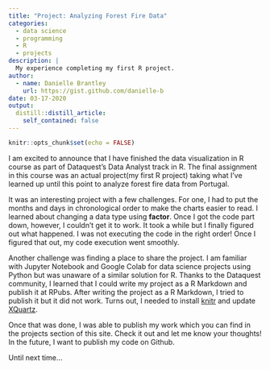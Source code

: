 ```yaml
---
title: "Project: Analyzing Forest Fire Data"
categories:
  - data science 
  - programming
  - R
  - projects
description: |
  My experience completing my first R project.
author:
  - name: Danielle Brantley
    url: https://gist.github.com/danielle-b
date: 03-17-2020
output:
  distill::distill_article:
    self_contained: false
---
```


```r
knitr::opts_chunk$set(echo = FALSE)
```

I am excited to announce that I have finished the data visualization in R course as part of Dataquest’s Data Analyst track in R. The final assignment in this course was an actual project(my first R project) taking what I’ve learned up until this point to analyze forest fire data from Portugal.

It was an interesting project with a few challenges. For one, I had to put the months and days in chronological order to make the charts easier to read. I learned about changing a data type using **factor**. Once I got the code part down, however, I couldn’t get it to work. It took a while but I finally figured out what happened. I was not executing the code in the right order! Once I figured that out, my code execution went smoothly.

Another challenge was finding a place to share the project. I am familiar with Jupyter Notebook and Google Colab for data science projects using Python but was unaware of a similar solution for R. Thanks to the Dataquest community, I learned that I could write my project as a R Markdown and publish it at RPubs. After writing the project as a R Markdown, I tried to publish it but it did not work. Turns out, I needed to install [knitr](https://github.com/yihui/knitr) and update [XQuartz](https://cran.r-project.org/bin/macosx/).

Once that was done, I was able to publish my work which you can find in the projects section of this site. Check it out and let me know your thoughts! In the future, I want to publish my code on Github.

Until next time…

